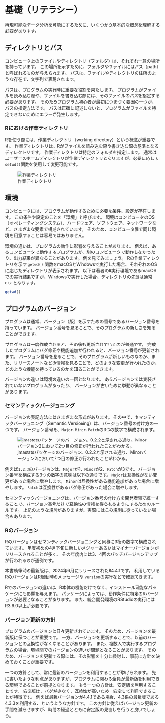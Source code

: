 # 基礎（リテラシー）

再現可能なデータ分析を可能にするために、いくつかの基本的な概念を理解する必要があります。

## ディレクトリとパス

コンピュータ上のファイルやディレクトリ（フォルダ）は、それぞれ一意の場所を持っています。
この場所を示すために、フォルダやファイルにはパス（path）と呼ばれるものが与えられます。
パスは、ファイルやディレクトリの住所のような存在で、文字列で表現されます。

パスは、プログラムの実行時に重要な役割を果たします。
プログラムがファイルを読み込む際や、ファイルを書き込む際には、そのファイルのパスを指定する必要があります。
そのためプログラム初心者が最初につまづく要因の一つが、パスの指定方法です。
パスは正確に記述しないと、プログラムがファイルを特定できないためにエラーが発生します。

### Rにおける作業ディレクトリ

Rを使う際には、作業ディレクトリ（working directory）という概念が重要です。
作業ディレクトリは、Rがファイルを読み込む際や書き込む際の基準となるディレクトリです。
作業ディレクトリは特定のフォルダを指定します。
通常はユーザーのホームディレクトリが作業ディレクトリとなりますが、必要に応じて`setwd()`関数を使用して変更可能です。

![作業ディレクトリ](https://i.gyazo.com/9418c88dd14821bc95e832b1c8ca5019.png)

## 環境

コンピュータには、プログラムが動作するために必要な条件、設定が存在します。
この条件や設定のことを「環境」と呼びます。
環境はコンピュータのOS（オペレーティングシステム）、ハードウェア、ソフトウェア、ネットワークなど、さまざまな要素で構成されています。
そのため、コンピュータ間で同じ環境を用意することは容易ではありません。

環境の違いは、プログラムの動作に影響を与えることがあります。
例えば、あるコンピュータで動作するプログラムが、別のコンピュータで動作しなかったり、出力結果が異なることがあります。
例を見てみましょう。
Rの作業ディレクトリを示す `getwd()` 関数をmacOSとWindowsで実行した場合、それぞれのOSに応じたディレクトリが表示されます。
以下は著者のR実行環境であるmacOSでの実行結果ですが、Windowsで実行した場合、ディレクトリの先頭は通常 `C:/` となります。

```r
getwd()
```

## プログラムのバージョン

プログラムは通常、バージョン（版）を示すための番号であるバージョン番号を持っています。
バージョン番号を見ることで、そのプログラムの新しさを知ることができます。

プログラムは一度作成されると、その後も更新されていくのが普通です。
完成したプログラムにバグ修正や機能追加が行われると、バージョン番号が更新されます。
バージョン番号を見ることで、そのプログラムが新しいものなのか、また、リリースノートなどの情報を見ることで、どのような変更が行われたのか、どのような機能を持っているのかを知ることができます。

バージョンの違いは環境の違いの一因となります。
あるバージョンでは実装されていないプログラムがあったり、
バージョンが古いために挙動が異なることがあります。

### セマンティックバージョニング

バージョンの表記方法にはさまざまな形式があります。
その中で、セマンティックバージョニング（Semantic Versioning）は、バージョン番号の付け方の一つです。
バージョン番号を、`Major.Minor.Patch`の3つの数字で構成されます。

![jmastatsパッケージのバージョン。0.2.2と示される通り、Minorバージョン2において2つ目の修正が行われたことがわかる。](https://i.gyazo.com/d3f04c7960e2980a9405875d6e6850ca.png)

例えば`1.2.3`のバージョンは、`Major`が1、`Minor`が2、`Patch`が3です。
バージョン番号を構成する3つの数字の意味は以下の通りです。
`Major`は互換性がない変更があった場合に増やします。
`Minor`は互換性がある機能追加があった場合に増やします。
`Patch`は互換性があるバグ修正があった場合に増やします。

セマンティックバージョニングは、バージョン番号の付け方を開発者間で統一することで、バージョン番号だけで互換性の情報を得られるようにするためのルールです。
上記のような規則がありますが、実際にはこの規則に従っていない場合もあります。

### Rのバージョン

Rのバージョンはセマンティックバージョニングと同様に3桁の数字で構成されています。
年度初めの4月下旬に新しいメジャーあるいはマイナーバージョンがリリースされることが多く、
その年度内には3、4回のパッチバージョンアップが行われるのが通例です。

本書執筆時の最新版は、2024年6月にリリースされたR4.4.1です。
利用しているRのバージョンはR起動時のメッセージや `version`の実行などで確認できます。

Rでのバージョンの違いは、R本体の機能だけでなく、インストール可能なパッケージにも影響を与えます。
パッケージによっては、動作条件に特定のRバージョンが必要となることがあります。
また、統合開発環境のRStudioの実行にはR3.6.0以上が必要です。

### バージョン更新の方針

プログラムのバージョンは日々更新されています。
そのため、バージョンを最新版に保つことが重要です。
一方、バージョンを更新することで、以前のバージョンとの互換性がなくなることがあります。
また、複数人で実行するプログラムの場合、環境間でのバージョンの違いが問題となることがあります。
そのため、バージョンを更新する際には、その影響を十分に検討し、事前に方針を決めておくことが重要です。

一つの方針として、常に最新のバージョンを利用することが挙げられます。
先に書いたような利点がありますが、プログラムに関わる全員が最新版を利用できる環境であることが前提となります。
もう一つの方針は、安定版を利用することです。
安定版は、バグが少なく、互換性が高いため、安定して利用できることが特徴です。
例えば最新バージョンが4.4.1である場合、4.3系の最新版である4.3.3を利用する、というような方針です。
この方針に従えばバージョン更新の手間を減らせますが、時間の経過とともに安定版の見直しを行うと良いでしょう。
